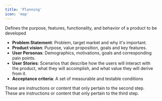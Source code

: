 ```yaml
---
title: 'Planning'
icon: 'map'
---
```


<Steps>
  <Step title="Develop a Product Requirement Document (PRD)">
  
  Defines the purpose, features, functionality, and behavior of a product to be developed

  - **Problem Statement**: Problem, target market and why it's important.
  - **Product vision**: Purpose, value proposition, goals and key features.
  - **User Personas**: Demographics, motivations, goals and corresponding pain points.
  - **User Stories**: Scenarios that describe how the users will interact with the product, what they will accomplish, and what value they will derive from it.
  - **Acceptance criteria**: A set of measurable and testable conditions

  </Step>
  <Step title="Second Step">
    These are instructions or content that only pertain to the second step.
  </Step>
  <Step title="Third Step">
    These are instructions or content that only pertain to the third step.
  </Step>
</Steps>